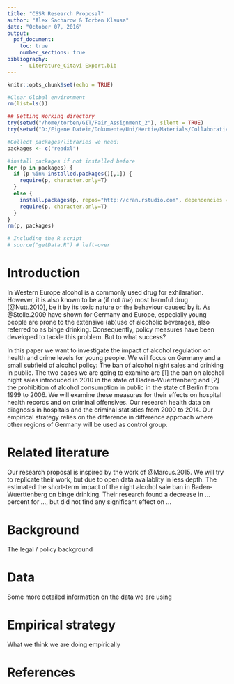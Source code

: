 ```yaml
---
title: "CSSR Research Proposal"
author: "Alex Sacharow & Torben Klausa"
date: "October 07, 2016"
output: 
  pdf_document:
    toc: true
    number_sections: true
bibliography:
    -  Literature_Citavi-Export.bib
---
```


```r
knitr::opts_chunk$set(echo = TRUE)

#Clear Global environment
rm(list=ls())

## Setting Working directory
try(setwd("/home/torben/GIT/Pair_Assignment_2"), silent = TRUE)
try(setwd("D:/Eigene Datein/Dokumente/Uni/Hertie/Materials/Collaborative Social Science Data Analysis/Pair_Assignment_2"), silent = TRUE)

#Collect packages/libraries we need:
packages <- c("readxl")

#install packages if not installed before
for (p in packages) {
  if (p %in% installed.packages()[,1]) {
    require(p, character.only=T)
  }
  else {
    install.packages(p, repos="http://cran.rstudio.com", dependencies = TRUE)
    require(p, character.only=T)
  }
}
rm(p, packages)

# Including the R script
# source("getData.R") # left-over
```

# Introduction

[//]: # (What, Why, How, Basic question, Basic answer)

In Western Europe alcohol is a commonly used drug for exhilaration. However, it is also known to be a (if not _the_) most harmful drug [@Nutt.2010], be it by its toxic nature or the behaviour caused by it. As @Stolle.2009 have shown for Germany and Europe, especially young people are prone to the extensive (ab)use of alcoholic beverages, also referred to as binge drinking. Consequently, policy measures have been developed to tackle this problem. But to what success?

In this paper we want to investigate the impact of alcohol regulation on health and crime levels for young people. We will focus on Germany and a small subfield of alcohol policy: The ban of alcohol night sales and drinking in public. The two cases we are going to examine are [1] the ban on alcohol night sales introduced in 2010 in the state of Baden-Wuerttenberg and [2] the prohibition of alcohol consumption in public in the state of Berlin from 1999 to 2006. We will examine these measures for their effects on hospital health records and on criminal offensives. Our research health data on diagnosis in hospitals and the criminal statistics from 2000 to 2014. Our empirical strategy relies on the difference in difference approach where other regions of Germany will be used as control group.

[//]: # (Required work: )

# Related literature

Our research proposal is inspired by the work of @Marcus.2015. We will try to replicate their work, but due to open data availablity in less depth. The estimated the short-term impact of the night alcohol sale ban in Baden-Wuerttenberg on binge drinking. Their research found a decrease in ... percent for ..., but did not find any significant effect on ...


# Background

The legal / policy background

# Data

Some more detailed information on the data we are using

# Empirical strategy

What we think we are doing empirically

# References

[^KEY]: This is a footnote, referring to @Marcus.2015.
